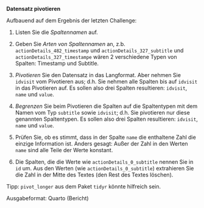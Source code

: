 **Datensatz pivotieren**


Aufbauend auf dem Ergebnis der letzten Challenge:



1. Listen Sie die *Spaltennamen* auf.

2. Geben Sie *Arten von Spaltennamen* an, z.b. `actionDetails_482_timestamp` und `actionDetails_327_subtitle` und `actionDetails_327_timestampe` wären 2 verschiedene Typen von Spalten: Timestamp und Subtitle.

2. *Pivotieren* Sie den Datensatz in das Langformat. Aber nehmen Sie `idvisit` vom Pivotieren aus; d.h. Sie nehmen alle Spalten bis auf `idvisit` in das Pivotieren auf. Es sollen also drei Spalten resultieren: `idvisit`, `name` und `value`.

3. *Begrenzen* Sie beim Pivotieren die Spalten auf die Spaltentypen mit dem Namen vom Typ `subtitle` sowie `idvisit`; d.h. Sie pivotieren nur diese genannten Spaltentypen. Es sollen also drei Spalten resultieren: `idvisit`, `name` und `value`.


4. Prüfen Sie, ob es stimmt, dass in der Spalte `name` die enthaltene Zahl die einzige Information ist. Anders gesagt: Außer der Zahl in den Werten `name` sind alle Teile der Werte konstant.

5. Die Spalten, die die Werte wie `actionDetails_0_subtitle` nennen Sie in `id` um. Aus den Werten (wie `actionDetails_0_subtitle`) extrahieren Sie die Zahl in der Mitte des Textes (den Rest des Textes löschen).



Tipp: `pivot_longer` aus dem Paket `tidyr` könnte hilfreich sein.



Ausgabeformat: Quarto (Bericht)
